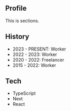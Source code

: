 ---
---

## Profile

This is sections.

## History

- 2023 - PRESENT: Worker
- 2022 - 2023: Worker
- 2020 - 2022: Freelancer
- 2015 - 2022: Worker

## Tech

- TypeScript
- Next
- React
